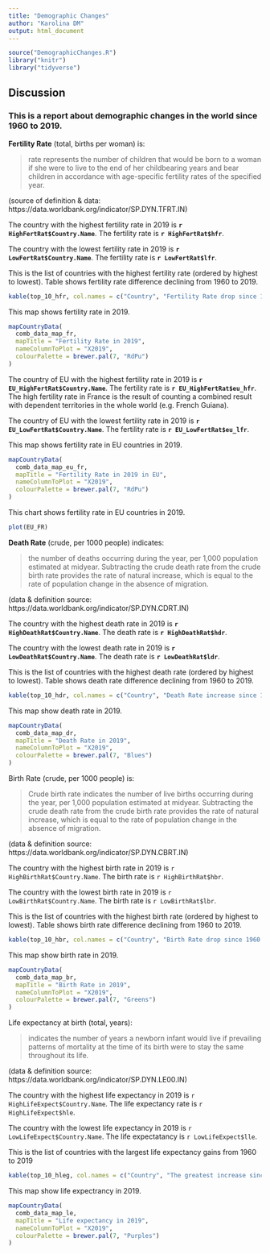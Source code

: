 ```yaml
---
title: "Demographic Changes"
author: "Karolina DM"
output: html_document
---
```


```r
source("DemographicChanges.R")
library("knitr")
library("tidyverse")
```


## __Discussion__

### This is a report about demographic changes in the world since 1960 to 2019. 

__Fertility Rate__ (total, births per woman) is:

> rate represents the number of children that would be born to a woman if she were to live to the end of her childbearing years and bear children in accordance with age-specific fertility rates of the specified year.

(source of definition & data: https://data.worldbank.org/indicator/SP.DYN.TFRT.IN)


The country with the highest fertility rate in 2019 is 
__`r HighFertRat$Country.Name`__. The fertility rate is 
__`r HighFertRat$hfr`__.

The country with the lowest fertility rate in 2019 is 
__`r LowFertRat$Country.Name`__. The fertility rate is 
__`r LowFertRat$lfr`__.

This is the list of countries with the highest fertility rate (ordered by highest to lowest). Table shows fertility rate difference declining from 1960 to 2019.

```r
kable(top_10_hfr, col.names = c("Country", "Fertility Rate drop since 1960 to 2019"))
```

This map shows fertility rate in 2019. 

```r
mapCountryData(
  comb_data_map_fr,
  mapTitle = "Fertility Rate in 2019",
  nameColumnToPlot = "X2019",
  colourPalette = brewer.pal(7, "RdPu")
)
```

The country of EU with the highest fertility rate in 2019 is 
__`r EU_HighFertRat$Country.Name`__. The fertility rate is 
__`r EU_HighFertRat$eu_hfr`__.
The high fertility rate in France is the result of counting a combined result with dependent territories in the whole world (e.g. French Guiana).

The country of EU with the lowest fertility rate in 2019 is 
__`r EU_LowFertRat$Country.Name`__. The fertility rate is 
__`r EU_LowFertRat$eu_lfr`__.

This map shows fertility rate in EU countries in 2019. 

```r
mapCountryData(
  comb_data_map_eu_fr,
  mapTitle = "Fertility Rate in 2019 in EU",
  nameColumnToPlot = "X2019",
  colourPalette = brewer.pal(7, "RdPu")
)
```

This chart shows fertility rate in EU countries in 2019.

```r
plot(EU_FR)
```

__Death Rate__ (crude, per 1000 people) indicates: 

> the number of deaths occurring during the year, per 1,000 population estimated at midyear. Subtracting the crude death rate from the crude birth rate provides the rate of natural increase, which is equal to the rate of population change in the absence of migration.

(data & definition source: https://data.worldbank.org/indicator/SP.DYN.CDRT.IN)

The country with the highest death rate in 2019 is 
__`r HighDeathRat$Country.Name`__. The death rate is 
__`r HighDeathRat$hdr`__.

The country with the lowest death rate in 2019 is 
__`r LowDeathRat$Country.Name`__. The death rate is 
__`r LowDeathRat$ldr`__.

This is the list of countries with the highest death rate (ordered by highest to lowest). Table shows death rate difference declining from 1960 to 2019.

```r
kable(top_10_hdr, col.names = c("Country", "Death Rate increase since 1960 to 2019"))
```

This map show death rate in 2019. 

```r
mapCountryData(
  comb_data_map_dr,
  mapTitle = "Death Rate in 2019",
  nameColumnToPlot = "X2019",
  colourPalette = brewer.pal(7, "Blues")
)
```

Birth Rate (crude, per 1000 people) is: 

>Crude birth rate indicates the number of live births occurring during the year, per 1,000 population estimated at midyear. Subtracting the crude death rate from the crude birth rate provides the rate of natural increase, which is equal to the rate of population change in the absence of migration.

(data & definition source: https://data.worldbank.org/indicator/SP.DYN.CBRT.IN)

The country with the highest birth rate in 2019 is 
`r HighBirthRat$Country.Name`. The birth rate is 
`r HighBirthRat$hbr`.

The country with the lowest birth rate in 2019 is 
`r LowBirthRat$Country.Name`. The birth rate is 
`r LowBirthRat$lbr`.

This is the list of countries with the highest birth rate (ordered by highest to lowest). Table shows birth rate difference declining from 1960 to 2019.

```r
kable(top_10_hbr, col.names = c("Country", "Birth Rate drop since 1960 to 2019"))
```

This map show birth rate in 2019. 

```r
mapCountryData(
  comb_data_map_br,
  mapTitle = "Birth Rate in 2019",
  nameColumnToPlot = "X2019",
  colourPalette = brewer.pal(7, "Greens")
)
```

Life expectancy at birth (total, years): 

>indicates the number of years a newborn infant would live if prevailing patterns of mortality at the time of its birth were to stay the same throughout its life.

(data & definition source: https://data.worldbank.org/indicator/SP.DYN.LE00.IN)

The country with the highest life expectancy in 2019 is 
`r HighLifeExpect$Country.Name`. The life expectancy rate is 
`r HighLifeExpect$hle`.

The country with the lowest life expectancy in 2019 is 
`r LowLifeExpect$Country.Name`. The life expectatancy is 
`r LowLifeExpect$lle`.

This is the list of countries with the largest life expectancy gains from 1960 to 2019

```r
kable(top_10_hleg, col.names = c("Country", "The greatest increase since 1960 to 2019 (in years)"))
```

This map show life expectrancy in 2019. 

```r
mapCountryData(
  comb_data_map_le,
  mapTitle = "Life expectancy in 2019",
  nameColumnToPlot = "X2019",
  colourPalette = brewer.pal(7, "Purples")
)
```
